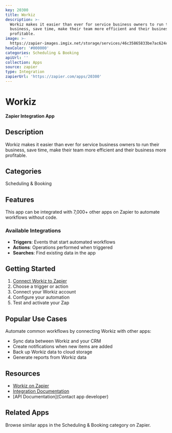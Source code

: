 ```yaml
---
key: 20300
title: Workiz
description: >-
  Workiz makes it easier than ever for service business owners to run their
  business, save time, make their team more efficient and their business more
  profitable.
image: >-
  https://zapier-images.imgix.net/storage/services/46c35865833be7ac624c7c5cb1b7bf52.png?auto=format%2Ccompress&ixlib=python-3.0.0&q=50
hexColor: '#000000'
categories: Scheduling & Booking
apiUrl: ''
collection: Apps
source: zapier
type: Integration
zapierUrl: 'https://zapier.com/apps/20300'
---
```

# Workiz

**Zapier Integration App**

## Description

Workiz makes it easier than ever for service business owners to run their business, save time, make their team more efficient and their business more profitable.

## Categories

Scheduling & Booking

## Features

This app can be integrated with 7,000+ other apps on Zapier to automate workflows without code.

### Available Integrations

- **Triggers**: Events that start automated workflows
- **Actions**: Operations performed when triggered
- **Searches**: Find existing data in the app

## Getting Started

1. [Connect Workiz to Zapier](https://zapier.com/apps/20300)
2. Choose a trigger or action
3. Connect your Workiz account
4. Configure your automation
5. Test and activate your Zap

## Popular Use Cases

Automate common workflows by connecting Workiz with other apps:

- Sync data between Workiz and your CRM
- Create notifications when new items are added
- Back up Workiz data to cloud storage
- Generate reports from Workiz data

## Resources

- [Workiz on Zapier](https://zapier.com/apps/20300)
- [Integration Documentation](https://zapier.com/apps/20300/integrations)
- [API Documentation](Contact app developer)

## Related Apps

Browse similar apps in the Scheduling & Booking category on Zapier.
